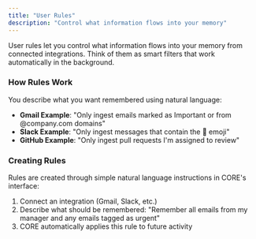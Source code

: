 ```yaml
---
title: "User Rules"
description: "Control what information flows into your memory"
---
```


User rules let you control what information flows into your memory from connected integrations. Think of them as smart filters that work automatically in the background.

### How Rules Work

You describe what you want remembered using natural language:

- **Gmail Example**: "Only ingest emails marked as Important or from @company.com domains"
- **Slack Example**: "Only ingest messages that contain the 👀 emoji"
- **GitHub Example**: "Only ingest pull requests I'm assigned to review"

### Creating Rules

Rules are created through simple natural language instructions in CORE's interface:

1. Connect an integration (Gmail, Slack, etc.)
2. Describe what should be remembered: "Remember all emails from my manager and any emails tagged as urgent"
3. CORE automatically applies this rule to future activity
